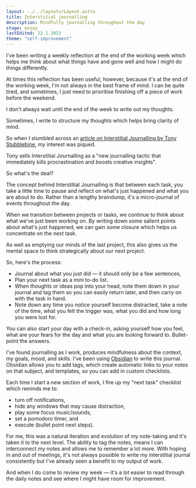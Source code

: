 ```yaml
---
layout: ../../layouts/Layout.astro
title: Interstitial journalling
description: Mindfully journalling throughout the day
stage: essay
lastEdited: 22.1.2023
theme: "self-improvement"
---
```



I've been writing a weekly reflection at the end of the working week which helps me think about what things have and gone well and how I might do things differently.

At times this reflection has been useful, however, because it's at the end of the working week, I'm not always in the best frame of mind. I can be quite tired, and sometimes, I just need to prioritise finishing off a piece of work before the weekend.

I don't always wait until the end of the week to write out my thoughts.

Sometimes, I write to structure my thoughts which helps bring clarity of mind.

So when I stumbled across an <a href="https://betterhumans.pub/replace-your-to-do-list-with-interstitial-journaling-to-increase-productivity-4e43109d15ef">article on Interstitial Journalling by
Tony Stubblebine</a>, my interest was piqued.

Tony sells Interstitial Journalling as a "new journalling tactic that immediately kills procrastination and boosts creative insights".

So what's the deal?

The concept behind Interstitial Journalling is that between each task, you take a little time to pause and reflect on what's just happened and what you are about to do.  Rather than a lengthy braindump, it's a micro-journal of events throughout the day.

When we transition between projects or tasks, we continue to think about what we've just been working on. By writing down some salient points about what's just happened, we can gain some closure which helps us concentrate on the next task.

As well as emptying our minds of the last project, this also gives us the mental space to think strategically about our next project.

So, here's the process:
- Journal about what you just did — it should only be a few sentences,
- Plan your next task as a mini to-do list.
- When thoughts or ideas pop into your head, note them down in your journal and tag them so you can easily return later, and then carry on with the task in hand.
- Note down any time you notice yourself become distracted, take a note of the time, what you felt the trigger was, what you did and how long you were lost for.

You can also start your day with a check-in, asking yourself how you feel, what are your fears for the day and what you are looking forward to. Bullet-point the answers.

I've found journalling as I work, produces mindfulness about the context, my goals, mood, and skills. I've been using [Obsidian](https://obsidian.md) to write this journal. Obsidian allows you to add tags, which create automatic links to your notes on that subject, and templates, so you can add in custom checklists.

Each time I start a new section of work, I fire up my "next task" checklist which reminds me to:
- turn off notifications,
- hide any windows that may cause distraction,
- play some focus music/sounds,
- set a pomodoro timer, and
- execute (bullet point next steps).

For me, this was a natural iteration and evolution of my note-taking and it's taken it to the next level. The ability to tag the notes, means I can interconnect my notes and allows me to remember a lot more.  With hoping in and out of meetings, it's not always possible to write my interstitial journal consistently but I've already seen a benefit to my output of work.

And when I do come to review my week — it's a lot easier to read through the daily notes and see where I might have room for improvement.

<ReadMore theme={frontmatter.theme} title={frontmatter.title} />
